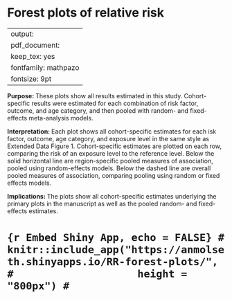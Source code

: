 # Forest plots of relative risk {#RR-forest}


---
output:
  pdf_document:
    keep_tex: yes
fontfamily: mathpazo
fontsize: 9pt
---

<!-- --- -->
<!-- output: html_document -->
<!-- #runtime: shiny -->

<!-- --- -->




__Purpose: __ These plots show all results estimated in this study. Cohort-specific results were estimated for each combination of risk factor, outcome, and age category, and then pooled with random- and fixed-effects meta-analysis models.

__Interpretation: __ Each plot shows all cohort-specific estimates for each isk factor, outcome,  age category, and exposure level in the same style as Extended Data Figure 1. Cohort-specific estimates are plotted on each row, comparing the risk of an exposure level to the reference level.  Below the solid horizontal line are region-specific pooled measures of association, pooled using random-effects models. Below the dashed line are overall pooled measures of association, comparing pooling using random or fixed effects models. 

__Implications: __ The plots show all cohort-specific estimates underlying the primary plots in the manuscript as well as the pooled random- and fixed-effects estimates.


# ```{r Embed Shiny App, echo = FALSE}
# knitr::include_app("https://anmolseth.shinyapps.io/RR-forest-plots/",
#                    height = "800px")
# ```
